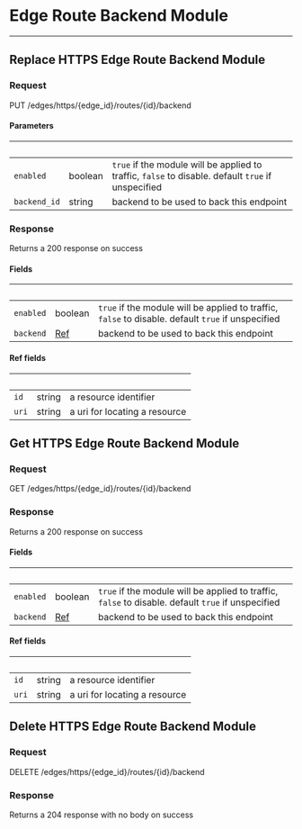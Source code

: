 

# Edge Route Backend Module
------------------

## Replace HTTPS Edge Route Backend Module



### Request

PUT /edges/https/{edge_id}/routes/{id}/backend

<EdgeRouteBackendModuleReplaceRequest />

#### Parameters

| &nbsp; | &nbsp; | &nbsp; |
|---|---|---|
| `enabled` | boolean | `true` if the module will be applied to traffic, `false` to disable. default `true` if unspecified |
| `backend_id` | string | backend to be used to back this endpoint |

### Response

Returns a 200 response on success

<EdgeRouteBackendModuleReplaceResponse />

#### Fields

| &nbsp; | &nbsp; | &nbsp; |
|---|---|---|
| `enabled` | boolean | `true` if the module will be applied to traffic, `false` to disable. default `true` if unspecified |
| `backend` | [Ref](#api-edge-route-backend-module-replace-fields-ref) | backend to be used to back this endpoint |

#### Ref fields

| &nbsp; | &nbsp; | &nbsp; |
|---|---|---|
| `id` | string | a resource identifier |
| `uri` | string | a uri for locating a resource |

## Get HTTPS Edge Route Backend Module



### Request

GET /edges/https/{edge_id}/routes/{id}/backend

<EdgeRouteBackendModuleGetRequest />

### Response

Returns a 200 response on success

<EdgeRouteBackendModuleGetResponse />

#### Fields

| &nbsp; | &nbsp; | &nbsp; |
|---|---|---|
| `enabled` | boolean | `true` if the module will be applied to traffic, `false` to disable. default `true` if unspecified |
| `backend` | [Ref](#api-edge-route-backend-module-get-fields-ref) | backend to be used to back this endpoint |

#### Ref fields

| &nbsp; | &nbsp; | &nbsp; |
|---|---|---|
| `id` | string | a resource identifier |
| `uri` | string | a uri for locating a resource |

## Delete HTTPS Edge Route Backend Module



### Request

DELETE /edges/https/{edge_id}/routes/{id}/backend

<EdgeRouteBackendModuleDeleteRequest />

### Response

Returns a 204 response with no body on success
